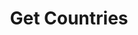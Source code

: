 ---
title: Get Countries
description: Retrieve a list of all countries.
openapi: get /v1/countries
---